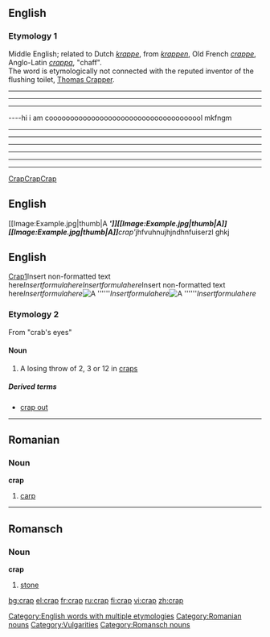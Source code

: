 ==English==

===Etymology 1===
Middle English; related to Dutch ''[[krappe]]'', from ''[[krappen]]'', Old French ''[[crappe]]'', Anglo-Latin ''[[crappa]]'', "chaff".<br>
The word is etymologically not connected with the reputed inventor of the flushing toilet, [[w:Thomas Crapper|Thomas Crapper]].


----

----

----

----hi i am cooooooooooooooooooooooooooooooooooool mkfngm

----

----

----

----

----

----
[[#English|Crap]][[#English|Crap]][[#English|Crap]]
== English ==
[[Image:Example.jpg|thumb|A '''''']][[Image:Example.jpg|thumb|A '''''']][[Image:Example.jpg|thumb|A '''''']]'''crap'''''[[]]''jhfvuhnujhjndhnfuiserzl ghkj 




  
== English ==[[#English|Crap]][http://]<nowiki>Insert non-formatted text here</nowiki><math>Insert formula here</math><math>Insert formula here</math><nowiki>Insert non-formatted text here</nowiki><math>Insert formula here</math>[[Image:Example.jpg|thumb|A '''''']]<math>Insert formula here</math>[[Image:Example.jpg|thumb|A '''''']]<math>Insert formula here</math>

===Etymology 2===
From "crab's eyes"

====Noun====
{{en-noun}}

# A losing throw of 2, 3 or 12 in [[craps]]

=====Derived terms=====
*[[crap out]]

[[Category:English words with multiple etymologies]]

----

==Romanian==

===Noun===
'''crap'''

# [[carp]]

[[Category:Romanian nouns]]

----

==Romansch==

===Noun===
'''crap'''

# [[stone]]

[[Category:Vulgarities]]
[[Category:Romansch nouns]]

[[bg:crap]]
[[el:crap]]
[[fr:crap]]
[[ru:crap]]
[[fi:crap]]
[[vi:crap]]
[[zh:crap]]